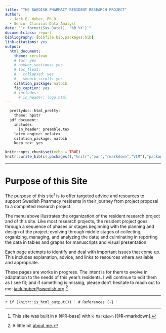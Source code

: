 ---
title: "THE SWEDISH PHARMACY RESIDENT RESEARCH PROJECT"
author: 
  - Jack B. Huber, Ph.D.
  - Senior Clinical Data Analyst
date: "`r format(Sys.Date(), '%B %Y')`"
documentclass: report
bibliography: [bibfile.bib,packages.bib]
link-citations: yes
output:
  html_document:
    theme: cerulean
    # toc: yes
    # number_sections: yes
    # toc_float:
    #   collapsed: yes
    #   smooth_scroll: yes
    citation_package: natbib
    fig_caption: yes
    # includes:
      # in_header: logo.html
---

```{r eval=FALSE, echo=FALSE}
  prettydoc::html_pretty:
    theme: hpstr
  pdf_document:
    includes:
      in_header: preamble.tex
    latex_engine: xelatex
    citation_package: natbib
    keep_tex: yes
```

```{r setup, include=FALSE}
knitr::opts_chunk$set(echo = TRUE)
knitr::write_bib(c(.packages(),"knitr","pwr","rmarkdown","VIM"),"packages.bib")
```

---

# Purpose of this Site

The purpose of this site^[This site was built in `R` [@R-base] with `R Markdown` [@R-rmarkdown].] is to offer targeted advice and resources to support Swedish Pharmacy residents in their journey from project proposal to a completed research project.

The menu above illustrates the organization of the resident research project and of this site. Like most research projects, the resident project goes through a sequence of phases or stages beginning with the planning and design of the project; evolving through middle stages of collecting, organizing, managing, and analyzing the data; and culminating in reporting the data in tables and graphs for manuscripts and visual presentation.

Each page attempts to identify and deal with important issues that come up. This includes explanation, advice, and links to resources where available and appropriate.

These pages are works in progress. The intent is for them to evolve in adaptation to the needs of this year's residents. I will continue to edit them as I see fit; and if something is missing, please don't hesitate to reach out to me: [jack.huber@swedish.org](mailto:jack.huber@swedish.org).^[A little bit [about me](AboutMe.html)[.](Projects.html)]

---
`r if (knitr::is_html_output()) '
# References {-}
'`
<div id="refs"></div>